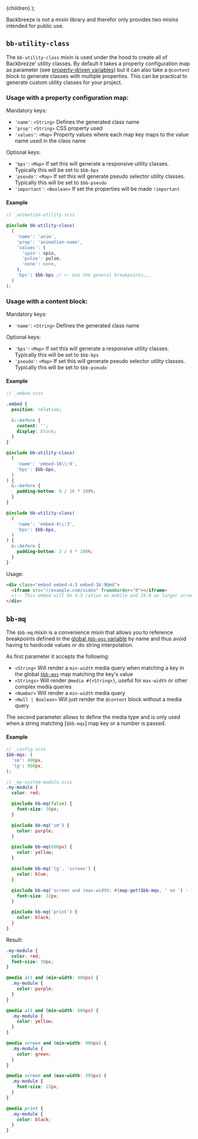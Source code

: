 
  <MdxLayout title="Mixins" subline="Backbreeze Sass mixins">
    {children}
  </MdxLayout>
);

Backbreeze is not a mixin library and therefor only provides two mixins intended for public use.

## `bb-utility-class`

The `bb-utility-class` mixin is used under the hood to create all of Backbrezze' utility classes. By default it takes a property configuration map as parameter (see [property-driven variables](/configuration/#property-driven-variables)) but it can also take a `@content` block to generate classes with multiple properties. This can be practical to generate custom utility classes for your project.

### Usage with a property configuration map:

Mandatory keys:

- `'name'`: `<String>` Defines the generated class name
- `'prop'`: `<String>` CSS property used
- `'values'`: `<Map>` Property values where each map key maps to the value name used in the class name

Optional keys:

- `'bps'`: `<Map>` If set this will generate a responsive utility classes. Typically this will be set to `$bb-bps`
- `'pseudo'`: `<Map>` If set this will generate pseudo selector utility classes. Typically this will be set to `$bb-pseudo`
- `'important'`: `<Boolean>` If set the properties will be made `!important`

#### Example

```scss
// _animation-utility.scss

@include bb-utility-class(
  (
    'name': 'anim',
    'prop': 'animation-name',
    'values': (
      'spin': spin,
      'pulse': pulse,
      'none': none,
    ),
    'bps': $bb-bps // <- Use the general breakpoints,,,
  )
);
```

### Usage with a content block:

Mandatory keys:

- `'name'`: `<String>` Defines the generated class name

Optional keys:

- `'bps'`: `<Map>` If set this will generate a responsive utility classes. Typically this will be set to `$bb-bps`
- `'pseudo'`: `<Map>` If set this will generate pseudo selector utility classes. Typically this will be set to `$bb-pseudo`

#### Example

```scss
// _embed.scss

.embed {
  position: relative;

  &::before {
    content: '';
    display: block;
  }
}

@include bb-utility-class(
  (
    'name': 'embed-16\\:9',
    'bps': $bb-bps,
  )
) {
  &::before {
    padding-bottom: 9 / 16 * 100%;
  }
}

@include bb-utility-class(
  (
    'name': 'embed-4\\:3',
    'bps': $bb-bps,
  )
) {
  &::before {
    padding-bottom: 3 / 4 * 100%;
  }
}
```

Usage:

```html
<div class="embed embed-4:3 embed-16:9@md">
  <iframe src="//example.com/video" frameborder="0"></iframe>
  <!-- This embed will be 4:3 ration on mobile and 16:9 on larger screens -->
</div>
```

## `bb-mq`

The `$bb-mq` mixin is a convenience mixin that allows you to reference breakpoints defined in the [global `$bb-mqs` variable](/configuration/#bb-bps) by name and thus avoid having to hardcode values or do string interpolation.

As first parameter it accepts the following:

- `<String>` Will render a `min-width` media query when matching a key in the global [`$bb-mqs`](/configuration/#bb-bps) map matching the key's value
- `<Strings>` Will render `@media #{<String>}`, useful for `max-width` or other complex media queries
- `<Number>` Will render a `min-width` media query
- `<Null | Boolean>` Will just render the `@content` block without a media query

The second parameter allows to define the media type and is only used when a string matching [`$bb-mqs`] map key or a number is passed.

#### Example

```scss
// _config.scss
$bb-mqs: (
  'sm': 400px,
  'lg': 900px,
);

// _my-custom-module.scss
.my-module {
  color: red;

  @include bb-mq(false) {
    font-size: 30px;
  }

  @include bb-mq('sm') {
    color: purple;
  }

  @include bb-mq(600px) {
    color: yellow;
  }

  @include bb-mq('lg', 'screen') {
    color: blue;
  }

  @include bb-mq('screen and (max-width: #{map-get($bb-mqs, ' sm ') - 1px})') {
    font-size: 22px;
  }

  @include bb-mq('print') {
    color: black;
  }
}
```

Result:

```css
.my-module {
  color: red;
  font-size: 30px;
}

@media all and (min-width: 400px) {
  .my-module {
    color: purple;
  }
}

@media all and (min-width: 600px) {
  .my-module {
    color: yellow;
  }
}

@media screen and (min-width: 900px) {
  .my-module {
    color: green;
  }
}

@media screen and (max-width: 399px) {
  .my-module {
    font-size: 22px;
  }
}

@media print {
  .my-module {
    color: black;
  }
}
```
